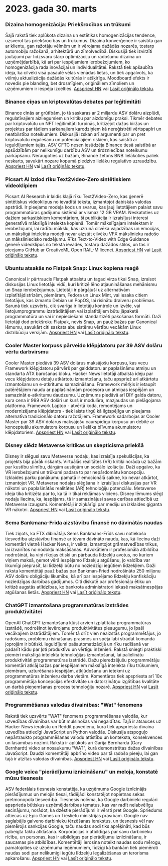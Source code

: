 
<Steps>

# 2023. gada 30. marts

### Dizaina homogenizācija: Priekšrocības un trūkumi

Šajā rakstā tiek aplūkota dizaina un estētikas homogenizācijas tendence, uzsverot tās priekšrocības un trūkumus. Dizaina konverģence ir saistīta gan ar klientu, gan ražotāju vēlmēm un ir vērojama dažādās nozarēs, tostarp automobiļu ražošanā, arhitektūrā un zīmolvedībā. Diskusijā tiek izvirzīti jautājumi par līdzsvaru starp optimizāciju un radošumu dizainā un uzņēmējdarbībā, kā arī par iespējamiem ierobežojumiem, ko homogenizācija rada inovācijai un individualitātei. Rakstā tiek apšaubīta ideja, ka cilvēki visā pasaulē vēlas vienādas lietas, un tiek apgalvots, ka vēlmju aktualizācija dažādās kultūrās ir atšķirīga. Moodboard efekts ir novedis pie blanding, bet drosmīgiem, oriģināliem zīmoliem un uzņēmumiem ir iespēja izcelties.
[Apspriest HN](http://news.ycombinator.com/item?id=35355703) vai [Lasīt oriģinālo tekstu](https://www.alexmurrell.co.uk/articles/the-age-of-average).

### Binance cīņas un kriptovalūtas debates par leģitimitāti

Binance cīnās ar grūtībām, jo tā saskaras ar 2 miljardu ASV dolāru aizplūdi, regulatīvajiem aizliegumiem un kritiku par aizdomīgu praksi. Tikmēr debates par kriptovalūtu un NFT leģitimitāti turpinās, kritizējot dažas biržas un projektus par tādiem sarkanajiem karodziņiem kā nereģistrēti vērtspapīri un neatbilstība noteikumiem. Diskusijā izskan arī argumenti par un pret kriptovalūtu regulēšanu un potenciālajiem riskiem, kas saistīti ar ieguldījumiem tajās. ASV CFTC nesen iesūdzēja Binance tiesā saistībā ar apsūdzībām par nelikumīgu darbību ASV un tirdzniecības noteikumu pārkāpšanu. Neraugoties uz bažām, Binance žetons BNB lielākoties paliek neskarts, savukārt nozare kopumā piedzīvo lielāku regulatīvo uzraudzību.
[Apspriest HN](http://news.ycombinator.com/item?id=35351805) vai [Lasīt oriģinālo tekstu](https://www.wsj.com/articles/binance-sees-2-billion-in-outflows-as-troubles-compound-9a136e21).

### Picsart AI izdod rīku Text2video-Zero sintētiskiem videoklipiem

Picsart AI Research ir laidis klajā rīku Text2Video-Zero, kas ģenerē sintētiskus videoklipus no ievadītā teksta, izmantojot dabiskās valodas apstrādi. Ir pieejams modeļa kods un svarus, kas ļauj lietotājiem palaist savu programmatūras gadījumu sistēmā ar vismaz 12 GB VRAM. Neskatoties uz dažiem sarkastiskiem komentāriem, šī publikācija ir izraisījusi interesi ģeneratīvā mākslīgā intelekta kopienā. Tomēr mākslīgajam intelektam ir ierobežojumi, lai radītu mākslu, kas uzrunā cilvēka vajadzības un emocijas, un mākslīgā intelekta modeļi nevar aizstāt cilvēku VFX mākslinieku radošo un māksliniecisko redzējumu. Rīks Text-to-Video with Edge Guidance ģenerē videoklipus no teksta ievades, tostarp dažādos stilos, un tas ir pieejams GitHub ar CreativeML Open RAIL-M licenci.
[Apspriest HN](http://news.ycombinator.com/item?id=35352452) vai [Lasīt oriģinālo tekstu](https://github.com/Picsart-AI-Research/Text2Video-Zero).

### Ubuntu atsakās no Flatpak Snap: Linux kopiena reaģē

Canonical ir pārtraucis Flatpak atbalstu un tagad virza tikai Snap, izraisot diskusijas Linux lietotāju vidū, kuri kritizē lēno atjaunināšanas mehānismu un Snap ierobežojumus. Lietotāji ir pārgājuši uz alternatīvām izplatītājdistrīzēm, piemēram, Fedora un Linux Mint, vai iesaka citiem lietotājus, kas izmanto Debian un PopOS, lai risinātu draiveru problēmas. Sarunā tiek uzsvērts, cik svarīga ir lietotāju kontrole un izvēle, vai lietojumprogrammu izstrādātājiem vai izplatītājiem būtu jāpaketē programmatūra un vai ir nepieciešami standartizēti pakošanas formāti. Daži lietotāji dod priekšroku Flatpak, nevis Snap, un pauž bažas par Canonical lēmumu, savukārt citi saskata abu sistēmu vērtību vecākām Linux distribūciju versijām.
[Apspriest HN](http://news.ycombinator.com/item?id=35354729) vai [Lasīt oriģinālo tekstu](https://lwn.net/SubscriberLink/927262/6adb2350e2b0d2ce/).

### Cooler Master korpuss pārveido klēpjdatoru par 39 ASV dolāru vērtu darbvirsmu

Cooler Master piedāvā 39 ASV dolārus maksājošu korpusu, kas vecu Framework klēpjdatoru pārvērš par galddatoru ar paplašināmu atmiņu un standarta ATX barošanas bloku. Hacker News lietotāji atbalsta ideju par vecu klēpjdatoru detaļu atkārtotu izmantošanu, taču apspriež arī atkārtotu izmantošanu un e-atkritumu samazināšanu. Framework mērķis ir ietaupīt patērētājiem naudu ar paplašināmām procesora un atmiņas iespējām un samazināt e-atkritumu daudzumu. Uzņēmums piedāvā arī DIY galda datoru, kura cena ir 999 ASV dolāri un kurš ir modulāra, mazjaudas un pielāgojama platforma. Framework Laptop - atvērtā koda, remontējams un modernizējams klēpjdators - tiek laists tirgū kā ilgtspējīga un pieejama alternatīva tradicionālo datoru ražotājiem. Framework sadarbojas ar Cooler Master par 39 ASV dolārus maksājošu caurspīdīgu korpusu un debitē ar konceptuālu akumulatora korpusu un lielāka blīvuma akumulatoru klēpjdatoriem.
[Apspriest HN](http://news.ycombinator.com/item?id=35350288) vai [Lasīt oriģinālo tekstu](https://www.theverge.com/2023/3/23/23652939/framework-cooler-master-sff-pc-case).

### Disney slēdz Metaverse kritikas un skepticisma priekšā

Disney ir slēgusi savu Metaverse nodaļu, kas izraisīja spekulācijas, ka projekts bija pārāk riskants. Virtuālās realitātes (VR) kritiķi norāda uz bažām par kustību slimību, dārgām austiņām un sociālo izolāciju. Daži apgalvo, ka VR ierobežojumi un trūkumi padara to par nepārdomātu koncepciju. Izklaides parku panākumu pamatā ir emocionālā saikne, ko nevar atkārtot, izmantojot VR. Metaverse nodaļas slēgšana ir izraisījusi diskusijas par VR nākotni un paplašinātās realitātes (AR) tehnoloģiju potenciālu. Metaverse ideja tika kritizēta par to, ka tā ir tikai reklāmas vilciens. Disney lēmums slēgt nodaļu liecina, ka, iespējams, tā ir samazinājusi savas cerības attiecībā uz Metaverse izaugsmi. Komentētāji ir ziņkārīgi par mediju un izklaides giganta VR nākotni.
[Apspriest HN](http://news.ycombinator.com/item?id=35350952) vai [Lasīt oriģinālo tekstu](https://www.wsj.com/articles/disney-eliminates-its-metaverse-division-as-part-of-companys-layoffs-plan-94b03650).

### Sema Bankmana-Frīda aizstāvību finansē no dāvinātās naudas

Tiek ziņots, ka FTX dibinātājs Sems Bankmans-Frīds savu notiekošo tiesvedību aizstāvību finansē ar tēvam dāvināto naudu, kas, kā liecina daži komentāri vietnē Hacker News, ir veikta, izmantojot grāmatvedības trikus, lai izvairītos no nodokļu maksāšanas. Advokātiem ir profesionāla atbildība nodrošināt, ka viņi rīkojas ētiski un pārbauda līdzekļu avotus, no kuriem viņiem maksā, ņemot vērā iespējamo līdzekļu atgūšanu, jo valdība var likumīgi pieprasīt, lai līdzekļi būtu no noziedzīgi iegūtiem līdzekļiem. Daži raksta komentētāji pauž bažas par Bankman-Fried nodrošināto 250 miljonu ASV dolāru obligāciju likumību, kā arī par iespējamo līdzekļu konfiskāciju noziedzīgas darbības gadījumos. Citi diskutē par profesionāļu ētiku un kritizē augstās atlīdzības, ko bankrota administratori iekasē maksātnespējas atgūšanas lietās.
[Apspriest HN](http://news.ycombinator.com/item?id=35358698) vai [Lasīt oriģinālo tekstu](https://www.forbes.com/sites/sarahemerson/2023/03/29/sam-bankman-fried-legal-fees-funded-by-alameda-money-gifted-to-father-joe-bankman/).

### ChatGPT izmantošana programmatūras izstrādes produktivitātei

OpenAI ChatGPT izmantošana kļūst arvien izplatītāka programmatūras izstrādē, nodrošinot ievērojamu produktivitātes pieaugumu, jo īpaši vecākajiem izstrādātājiem. Tomēr tā drīz vien neaizstās programmētājus, jo radošums, problēmu risināšanas prasmes un spēja labi strādāt komandā joprojām ir būtiski. Ieguldījumi pašautomatizācijā un rīku radīšanā var padarīt kādu par ļoti produktīvu un vērtīgu inženieri. Rakstā sniegti praktiski piemēri mākslīgā intelekta tehnoloģijas izmantošanai, lai palielinātu produktivitāti programmatūras izstrādē. Dažu pieredzējušu programmētāju komentāri atklāj bažas par iespējamiem mākslīgā intelekta rīku trūkumiem, piemēram, uzturēšanas iespējām, atkļūdošanu un ietekmi uz programmatūras inženieru darba vietām. Komentāros tiek apspriesta arī 10x programmētāja koncepcijas efektivitāte un datorzinātņu izglītības kvalitāte un darbā pieņemšanas process tehnoloģiju nozarē.
[Apspriest HN](http://news.ycombinator.com/item?id=35356054) vai [Lasīt oriģinālo tekstu](https://kadekillary.work/posts/1000x-eng/).

### Programmēšanas valodas dīvainības: "Wat" fenomens

Rakstā tiek uzsvērts "WAT" fenomens programmēšanas valodās, kur uzvedības dīvainības var būt mulsinošas vai negaidītas. Tajā ir atsauces uz Hacker News ierakstu un Reddit pavedienu, kurā tiek apspriesta dīvaina uzvedība attiecīgi JavaScript un Python valodās. Diskusija atspoguļo nepārtraukto programmēšanas valodu attīstību un konteksta, konsekvences un lasāmības nozīmi. Rakstā ir aplūkots arī Garija Bernharda (Gary Bernhardt) video ar nosaukumu "WAT", kurā demonstrētas dažas dīvainības JavaScript. Daudzi komentētāji apbrīno video par tā radošo pieeju, lai gan tajā ir atzītas valodas dīvainības.
[Apspriest HN](http://news.ycombinator.com/item?id=35363044) vai [Lasīt oriģinālo tekstu](https://www.destroyallsoftware.com/talks/wat).

### Google veica "pierādījumu iznīcināšanu" un meloja, konstatē mūsu tiesnesis

ASV federālais tiesnesis konstatēja, ka uzņēmums Google iznīcinājis pierādījumus un melojis tiesai, tādējādi konstatējot nopietnas sekas pretmonopola tiesvedībā. Tiesnesis nolēma, ka Google darbinieki regulāri apsprieda būtiskus uzņēmējdarbības tematus, kas var radīt nelabvēlīgu secinājumu, norādot, ka dzēstie pierādījumi ir vērsti pret Google. Spriedums attiecas uz Epic Games un Tieslietu ministrijas prasībām. Google nav saglabājis galveno darbinieku tērzēšanas ierakstus, un tiesnesis vēl nav piemērojis sankcijas Google, taču naudas sodi tiks aprēķināti, kad būs pabeigta faktu atklāšana. Korporācijas ir atbildīgas par savu darbinieku rīcību, un personas, kas ir atbildīgas par pierādījumu iznīcināšanu, ir saucamas pie atbildības. Komentētāji ierosina noteikt naudas sodu mērogu, pamatojoties uz uzņēmuma ieņēmumiem, līdzīgi kā bankām tiek piemēroti naudas sodi par nelikumīgi iegūtu līdzekļu legalizēšanas un terorisma apkarošanu.
[Apspriest HN](http://news.ycombinator.com/item?id=35363095) vai [Lasīt oriģinālo tekstu](https://storage.courtlistener.com/recap/gov.uscourts.cand.373179/gov.uscourts.cand.373179.469.0.pdf).

</Steps>
